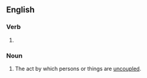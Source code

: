 ==English==

===Verb===
{{head|en|verb form}}

# {{present participle of|en|uncouple|nocat=1}}

===Noun===
{{en-noun}}

# The act by which persons or things are [[uncouple]]d.